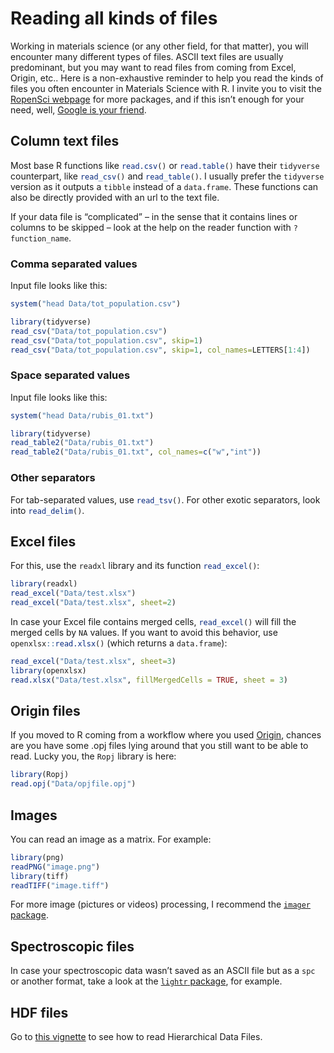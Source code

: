 # Reading all kinds of files

Working in materials science (or any other field, for that matter), you will encounter many different types of files. ASCII text files are usually predominant, but you may want to read files from coming from Excel, Origin, etc..
Here is a non-exhaustive reminder to help you read the kinds of files you often encounter in Materials Science with R. I invite you to visit the [RopenSci webpage](https://ropensci.org/) for more packages, and if this isn't enough for your need, well, [Google is your friend](http://letmegooglethat.com/?q=r+read+my+file+type).


## Column text files

Most base R functions like `read.csv()`{.R} or `read.table()`{.R} have their `tidyverse` counterpart, like `read_csv()`{.R} and `read_table()`{.R}. I usually prefer the `tidyverse` version as it outputs a `tibble` instead of a `data.frame`. These functions can also be directly provided with an url to the text file.

If your data file is "complicated" -- in the sense that it contains lines or columns to be skipped -- look at the help on the reader function with `?function_name`.

### Comma separated values

Input file looks like this:
```r
system("head Data/tot_population.csv")
```

```r
library(tidyverse)
read_csv("Data/tot_population.csv")
read_csv("Data/tot_population.csv", skip=1)
read_csv("Data/tot_population.csv", skip=1, col_names=LETTERS[1:4])
```

### Space separated values

Input file looks like this:
```r
system("head Data/rubis_01.txt")
```

```r
library(tidyverse)
read_table2("Data/rubis_01.txt")
read_table2("Data/rubis_01.txt", col_names=c("w","int"))
```


### Other separators

For tab-separated values, use `read_tsv()`{.R}. For other exotic separators, look into `read_delim()`{.R}.


## Excel files

For this, use the `readxl` library and its function `read_excel()`{.R}:

```r
library(readxl)
read_excel("Data/test.xlsx")
read_excel("Data/test.xlsx", sheet=2)
```

In case your Excel file contains merged cells, `read_excel()`{.R} will fill the merged cells by `NA` values. If you want to avoid this behavior, use `openxlsx::read.xlsx()`{.R} (which returns a `data.frame`):

```r
read_excel("Data/test.xlsx", sheet=3)
library(openxlsx)
read.xlsx("Data/test.xlsx", fillMergedCells = TRUE, sheet = 3)
```


## Origin files

If you moved to R coming from a workflow where you used [Origin](https://www.originlab.com/origin), chances are you have some .opj files lying around that you still want to be able to read. Lucky you, the `Ropj` library is here:

```r
library(Ropj)
read.opj("Data/opjfile.opj")
```

## Images

You can read an image as a matrix. For example:

```r
library(png)
readPNG("image.png")
library(tiff)
readTIFF("image.tiff")
```

For more image (pictures or videos) processing, I recommend the [`imager` package](https://dahtah.github.io/imager/imager.html).


## Spectroscopic files

In case your spectroscopic data wasn't saved as an ASCII file but as a `spc` or another format, take a look at the [`lightr` package](https://docs.ropensci.org/lightr/), for example.


## HDF files

Go to [this vignette](https://www.bioconductor.org/packages/release/bioc/vignettes/rhdf5/inst/doc/rhdf5.html) to see how to read Hierarchical Data Files.





